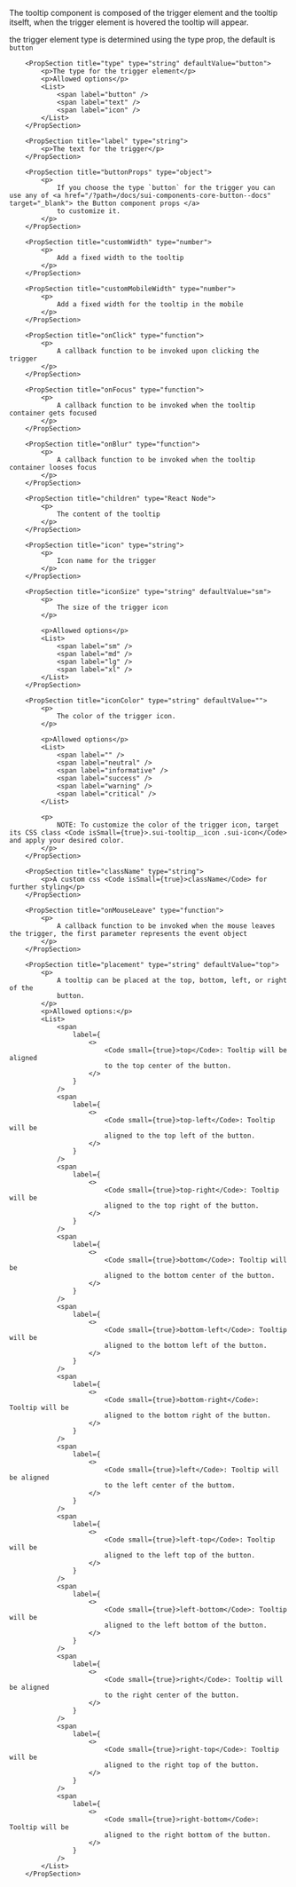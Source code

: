 
<PackageInstallGuide packageName="@wpmudev/sui-tooltip" />

<Section>
	<p>
		The tooltip component is composed of the trigger element and the tooltip itselft, when the trigger element is hovered the tooltip will appear.
	</p>
	<p> the trigger element type is determined using the type prop, the default is <Code isSmall={true}>button</Code></p>
</Section>

<Section title="Props" border={true}>
	
		<PropSection title="type" type="string" defaultValue="button">
			<p>The type for the trigger element</p>
			<p>Allowed options</p>
			<List>
				<span label="button" />
				<span label="text" />
				<span label="icon" />
			</List>
		</PropSection>

		<PropSection title="label" type="string">
			<p>The text for the trigger</p>
		</PropSection>

		<PropSection title="buttonProps" type="object">
			<p>
				If you choose the type `button` for the trigger you can use any of <a href="/?path=/docs/sui-components-core-button--docs" target="_blank"> the Button component props </a>
				to customize it.
			</p>
		</PropSection>
		
		<PropSection title="customWidth" type="number">
			<p>
				Add a fixed width to the tooltip
			</p>
		</PropSection>
		
		<PropSection title="customMobileWidth" type="number">
			<p>
				Add a fixed width for the tooltip in the mobile
			</p>
		</PropSection>

		<PropSection title="onClick" type="function">
			<p>
				A callback function to be invoked upon clicking the trigger
			</p>
		</PropSection>

		<PropSection title="onFocus" type="function">
			<p>
				A callback function to be invoked when the tooltip container gets focused
			</p>
		</PropSection>

		<PropSection title="onBlur" type="function">
			<p>
				A callback function to be invoked when the tooltip container looses focus
			</p>
		</PropSection>
		
		<PropSection title="children" type="React Node">
			<p>
				The content of the tooltip
			</p>
		</PropSection>

		<PropSection title="icon" type="string">
			<p>
				Icon name for the trigger
			</p>
		</PropSection>

		<PropSection title="iconSize" type="string" defaultValue="sm">
			<p>
				The size of the trigger icon
			</p>

			<p>Allowed options</p>
			<List>
				<span label="sm" />
				<span label="md" />
				<span label="lg" />
				<span label="xl" />
			</List>
		</PropSection>

		<PropSection title="iconColor" type="string" defaultValue="">
			<p>
				The color of the trigger icon.
			</p>

			<p>Allowed options</p>
			<List>
				<span label="" />
				<span label="neutral" />
				<span label="informative" />
				<span label="success" />
				<span label="warning" />
				<span label="critical" />
			</List>

			<p>
				NOTE: To customize the color of the trigger icon, target its CSS class <Code isSmall={true}>.sui-tooltip__icon .sui-icon</Code> and apply your desired color.
			</p>
		</PropSection>

		<PropSection title="className" type="string">
			<p>A custom css <Code isSmall={true}>className</Code> for further styling</p>
		</PropSection>

		<PropSection title="onMouseLeave" type="function">
			<p>
				A callback function to be invoked when the mouse leaves the trigger, the first parameter represents the event object
			</p>
		</PropSection>

		<PropSection title="placement" type="string" defaultValue="top">
			<p>
				A tooltip can be placed at the top, bottom, left, or right of the
				button.
			</p>
			<p>Allowed options:</p>
			<List>
				<span
					label={
						<>
							<Code small={true}>top</Code>: Tooltip will be aligned
							to the top center of the button.
						</>
					}
				/>
				<span
					label={
						<>
							<Code small={true}>top-left</Code>: Tooltip will be
							aligned to the top left of the button.
						</>
					}
				/>
				<span
					label={
						<>
							<Code small={true}>top-right</Code>: Tooltip will be
							aligned to the top right of the button.
						</>
					}
				/>
				<span
					label={
						<>
							<Code small={true}>bottom</Code>: Tooltip will be
							aligned to the bottom center of the button.
						</>
					}
				/>
				<span
					label={
						<>
							<Code small={true}>bottom-left</Code>: Tooltip will be
							aligned to the bottom left of the button.
						</>
					}
				/>
				<span
					label={
						<>
							<Code small={true}>bottom-right</Code>: Tooltip will be
							aligned to the bottom right of the button.
						</>
					}
				/>
				<span
					label={
						<>
							<Code small={true}>left</Code>: Tooltip will be aligned
							to the left center of the buttom.
						</>
					}
				/>
				<span
					label={
						<>
							<Code small={true}>left-top</Code>: Tooltip will be
							aligned to the left top of the button.
						</>
					}
				/>
				<span
					label={
						<>
							<Code small={true}>left-bottom</Code>: Tooltip will be
							aligned to the left bottom of the button.
						</>
					}
				/>
				<span
					label={
						<>
							<Code small={true}>right</Code>: Tooltip will be aligned
							to the right center of the button.
						</>
					}
				/>
				<span
					label={
						<>
							<Code small={true}>right-top</Code>: Tooltip will be
							aligned to the right top of the button.
						</>
					}
				/>
				<span
					label={
						<>
							<Code small={true}>right-bottom</Code>: Tooltip will be
							aligned to the right bottom of the button.
						</>
					}
				/>
			</List>
		</PropSection>
</Section>

<CommonPropsNotice />